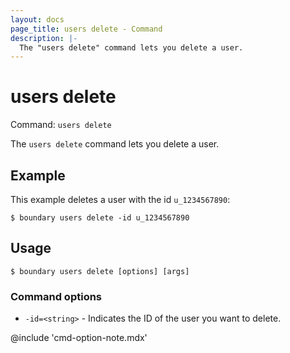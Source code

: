 ```yaml
---
layout: docs
page_title: users delete - Command
description: |-
  The "users delete" command lets you delete a user.
---
```


# users delete

Command: `users delete`

The `users delete` command lets you delete a user.

## Example

This example deletes a user with the id `u_1234567890`:

```shell-session
$ boundary users delete -id u_1234567890
```

## Usage

<CodeBlockConfig hideClipboard>

```shell-session
$ boundary users delete [options] [args]
```

</CodeBlockConfig>

### Command options

- `-id=<string>` - Indicates the ID of the user you want to delete.

@include 'cmd-option-note.mdx'